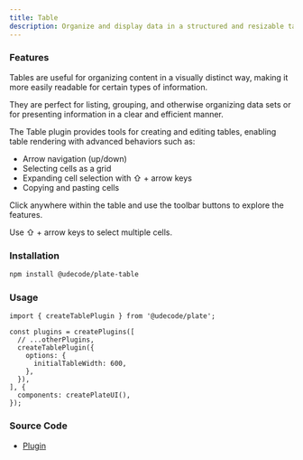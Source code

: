 ```yaml
---
title: Table
description: Organize and display data in a structured and resizable tabular format.
---
```


<ComponentExample src="/src/components/examples/PlaygroundDemo.tsx">
  <PlaygroundDemo id="table" />
</ComponentExample>

### Features

Tables are useful for organizing content in a visually distinct way, making it more easily readable for certain types of information.

They are perfect for listing, grouping, and otherwise organizing data sets or for presenting information in a clear and efficient manner.

The Table plugin provides tools for creating and editing tables, enabling table rendering with advanced behaviors such as:

- Arrow navigation (up/down)
- Selecting cells as a grid
- Expanding cell selection with ⇧ + arrow keys
- Copying and pasting cells

Click anywhere within the table and use the toolbar buttons to explore the features.

Use ⇧ + arrow keys to select multiple cells.

### Installation

```bash
npm install @udecode/plate-table
```

### Usage

```tsx
import { createTablePlugin } from '@udecode/plate';

const plugins = createPlugins([
  // ...otherPlugins,
  createTablePlugin({
    options: {
      initialTableWidth: 600,
    },
  }),
], {
  components: createPlateUI(),
});
```

### Source Code

- [Plugin](https://github.com/udecode/plate/blob/main/packages/nodes/table/src/createTablePlugin.ts)
